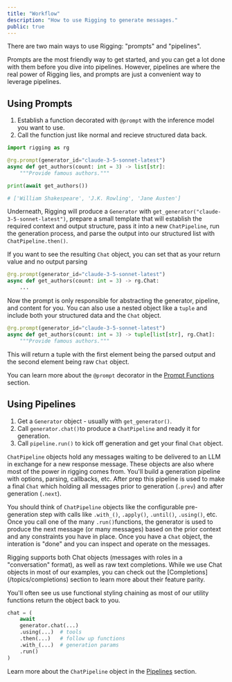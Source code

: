 ```yaml
---
title: "Workflow"
description: "How to use Rigging to generate messages."
public: true
---
```


There are two main ways to use Rigging: "prompts" and "pipelines".

Prompts are the most friendly way to get started, and you can get a lot done with them before you dive into pipelines. However, pipelines are where the real power of Rigging lies, and prompts are just a convenient way to leverage pipelines.

## Using Prompts

1. Establish a function decorated with `@prompt` with the inference model you want to use.
2. Call the function just like normal and recieve structured data back.

```python
import rigging as rg

@rg.prompt(generator_id="claude-3-5-sonnet-latest")
async def get_authors(count: int = 3) -> list[str]:
    """Provide famous authors."""

print(await get_authors())

# ['William Shakespeare', 'J.K. Rowling', 'Jane Austen']
```

Underneath, Rigging will produce a `Generator` with `get_generator("claude-3-5-sonnet-latest")`, prepare a small template that will establish the required context and output structure, pass it into a new `ChatPipeline`, run the generation process, and parse the output into our structured list with `ChatPipeline.then()`.

If you want to see the resulting `Chat` object, you can set that as your return value and no output parsing

```python
@rg.prompt(generator_id="claude-3-5-sonnet-latest")
async def get_authors(count: int = 3) -> rg.Chat:
    ...
```

Now the prompt is only responsible for abstracting the generator, pipeline, and content for you. You can also use a nested object like a `tuple` and include both your structured data and the `Chat` object.

```python
@rg.prompt(generator_id="claude-3-5-sonnet-latest")
async def get_authors(count: int = 3) -> tuple[list[str], rg.Chat]:
    """Provide famous authors."""
```

This will return a tuple with the first element being the parsed output and the second element being raw `Chat` object.

You can learn more about the `@prompt` decorator in the [Prompt Functions](/topics/) section.

## Using Pipelines

1. Get a `Generator` object - usually with `get_generator()`.
2. Call `generator.chat()`to produce a `ChatPipeline` and ready it for generation.
3. Call `pipeline.run()` to kick off generation and get your final `Chat` object.

`ChatPipeline` objects hold any messages waiting to be delivered to an LLM in exchange for a new response message. These objects are also where most of the power in rigging comes from. You'll build a generation pipeline with options, parsing, callbacks, etc. After prep this pipeline is used to make a final `Chat` which holding all messages prior to generation (`.prev`) and after generation (`.next`).

You should think of `ChatPipeline` objects like the configurable pre-generation step with calls like `.with_()`, `.apply()`, `.until()`, `.using()`, etc. Once you call one of the many `.run()`functions, the generator is used to produce the next message (or many messages) based on the prior context and any constraints you have in place. Once you have a `Chat` object, the interation is "done" and you can inspect and operate on the messages.

<Tip>
Rigging supports both Chat objects (messages with roles in a "conversation" format), as well as raw text completions. While we use Chat objects in most of our examples, you can check out the [Completions](/topics/completions) section to learn more about their feature parity.
</Tip>  

You'll often see us use functional styling chaining as most of our utility functions return the object back to you.

```python
chat = (
    await
    generator.chat(...)
    .using(...)  # tools
    .then(...)   # follow up functions
    .with_(...)  # generation params
    .run()
)
```

Learn more about the `ChatPipeline` object in the [Pipelines](/topics/pipelines) section.